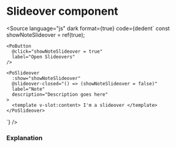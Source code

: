 # Slideover component




<div className="po-grid po-grid-cols-2 po-gap-5 po-bg-white po-p-5">
	<Story of={PoSlideoverStories.Slideover} />

</div>

<Source
	language="js"
	dark
	format={true}
	code={dedent`
    const showNoteSlideover = ref(true);

    <PoButton
      @click="showNoteSlideover = true"
      label="Open Slideovers"
    />

    <PoSlideover
      :show="showNoteSlideover"
      @slideover-closed="() => (showNoteSlideover = false)"
      label="Note"
      description="Description goes here"
    >
      <template v-slot:content> I'm a slideover </template>
    </PoSlideover>

`}
/>

### Explanation

<ArgTypes of={PoSlideoverStories} />
